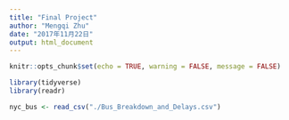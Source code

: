 ```yaml
---
title: "Final Project"
author: "Mengqi Zhu"
date: "2017年11月22日"
output: html_document
---
```


```r
knitr::opts_chunk$set(echo = TRUE, warning = FALSE, message = FALSE)
```


```r
library(tidyverse)
library(readr)
```

```r
nyc_bus <- read_csv("./Bus_Breakdown_and_Delays.csv")
```


